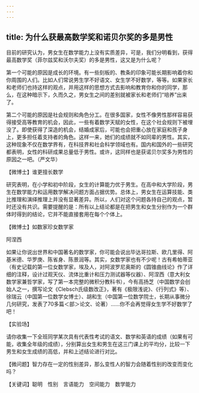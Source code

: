 ```yaml
---
---
---
```

title: 为什么获最高数学奖和诺贝尔奖的多是男性
---




目前的研究认为，男女生在数学能力上没有实质差异，可是，我们分明看到，获得最高数学奖（菲尔兹奖和沃尔夫奖）的多是男性，这又是为什么呢？

第一个可能的原因是成长的环境。有一些刻板的、教条的印象可能长期影响着你和你周围的人们。比如人们常说男生学不好语文、女生学不好数学，等等。如果家长和老师们也持这样的观点，并用这样的思想方式去影响和教育你和你的同学，那么，在这种暗示下，久而久之，男女生之间的差别就被家长和老师们“培养”出来了。

第二个可能的原因是社会规则和角色分工。在很多国家，女性不像男性那样容易获得接受高等教育的机会，因此，一些有着数学天赋的女性，在这个社会规则下被埋没了。即使获得了深造的机会，结婚成家后，可能也会把重心放在家庭和孩子身上，更多担任着支持者的角色。这样一来，她们的成绩就不如同辈的男性。其实，这种现象不仅在数学界有，在科技界和社会科学领域也有。国内和国外的一些研究都表明，女性的科研成果总量低于男性。或许，这同样也是获诺贝尔奖多为男性的原因之一吧。（严文华）





【微博士】谁更擅长数学

研究表明，在小学和初中阶段，女生的计算能力优于男生。在高中和大学阶段，男生在数学能力和运用数学解决问题方面占据优势。总体上，男女生在运算技能、类比推理和演绎推理上并没有显著差异。所以，人们对这个问题各持自己的观点，暂时还没有共识。需要提醒的是：所有以上结论都是在把男生和女生分别作为一个群体时得到的结论，它并不能直接套用在每个个体上。

【微博士】如数家珍女数学家

阿涅西



如果让你说出世界和中国著名的数学家，你可能会说出毕达哥拉斯、欧几里得、阿基米德、华罗庚、陈省身、陈景润等。其实，女数学家也有不少呢！古有希帕蒂亚（有史记载的第一位女数学家，埃及人，对阿波罗尼奥斯的《圆锥曲线论》作了详细的注释，设计过观天仪、流体比重计和压力测试器等仪器）、阿涅西（意大利女数学家兼哲学家，写了第一本完整的微积分教科书），今有高扬芝（中国数学会创始人之一，撰写论文《Clebsch氏级数改正》，著有《极限浅说》、《行列式》等）、徐瑞云（中国第一位数学女博士）、胡和生（中国第一位数学院士，长期从事微分几何研究，发表了70多篇＜部＞论文、论著）……你不会再觉得女生学不好数学了吧！

【实验场】

请你收集一下全班同学某次具有代表性考试的语文、数学和英语的成绩（如果有可能，收集全年级的成绩），分别算出女生和男生在这三门课上的平均分，比较一下男生和女生成绩的高低，并和上述结论进行对比。

【微问题】智力存在一定的性别差异，那么变性人的智力会随着性别的改变而变化吗？

【关键词】聪明　性别　言语能力　空间能力　数学能力